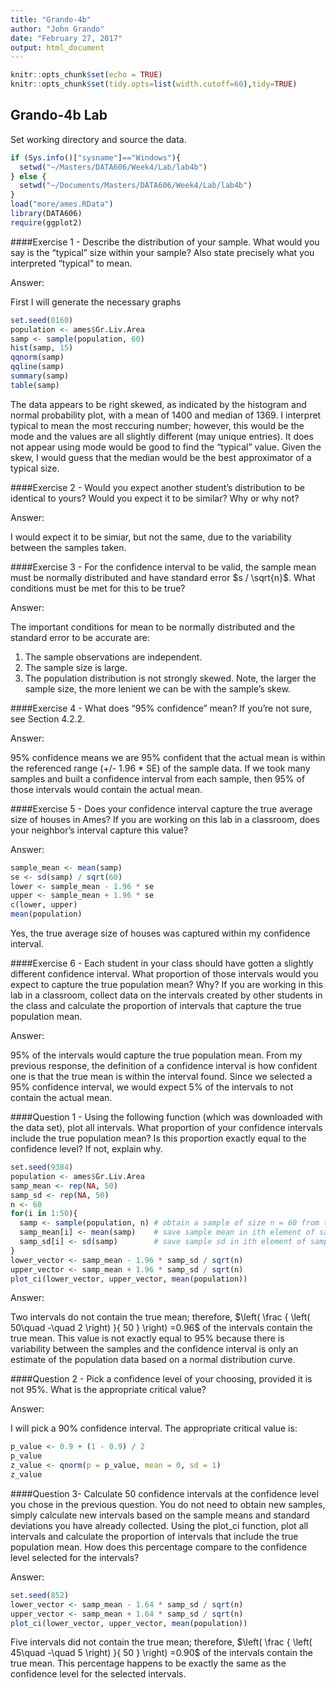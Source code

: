 ```yaml
---
title: "Grando-4b"
author: "John Grando"
date: "February 27, 2017"
output: html_document
---
```


```r
knitr::opts_chunk$set(echo = TRUE)
knitr::opts_chunk$set(tidy.opts=list(width.cutoff=60),tidy=TRUE)
```

## Grando-4b Lab

Set working directory and source the data.

```r
if (Sys.info()["sysname"]=="Windows"){
  setwd("~/Masters/DATA606/Week4/Lab/lab4b")
} else {
  setwd("~/Documents/Masters/DATA606/Week4/Lab/lab4b")
}
load("more/ames.RData")
library(DATA606)
require(ggplot2)
```

####Exercise 1 - Describe the distribution of your sample. What would you say is the “typical” size within your sample? Also state precisely what you interpreted “typical” to mean.

Answer:

First I will generate the necessary graphs

```r
set.seed(0160)
population <- ames$Gr.Liv.Area
samp <- sample(population, 60)
hist(samp, 15)
qqnorm(samp)
qqline(samp)
summary(samp)
table(samp)
```

The data appears to be right skewed, as indicated by the histogram and normal probability plot, with a mean of 1400 and median of 1369.  I interpret typical to mean the most reccuring number; however, this would be the mode and the values are all slightly different (may unique entries).  It does not appear using mode would be good to find the "typical" value.  Given the skew, I would guess that the median would be the best approximator of a typical size.

####Exercise 2 - Would you expect another student’s distribution to be identical to yours? Would you expect it to be similar? Why or why not?

Answer:

I would expect it to be simiar, but not the same, due to the variability between the samples taken.

####Exercise 3 - For the confidence interval to be valid, the sample mean must be normally distributed and have standard error $s / \sqrt{n}$. What conditions must be met for this to be true?

Answer:

The important conditions for mean to be normally distributed and the standard error to be accurate are:

1. The sample observations are independent.
2. The sample size is large.
3. The population distribution is not strongly skewed.  Note, the larger the sample size, the more lenient we can be with the sample's skew.

####Exercise 4 - What does "95% confidence" mean? If you're not sure, see Section 4.2.2.

Answer:

95% confidence means we are 95% confident that the actual mean is within the referenced range (+/- 1.96 * SE) of the sample data.  If we took many samples and built a confidence interval from each sample, then 95% of those intervals would contain the actual mean.

####Exercise 5 - Does your confidence interval capture the true average size of houses in Ames? If you are working on this lab in a classroom, does your neighbor's interval capture this value? 

Answer:

```r
sample_mean <- mean(samp)
se <- sd(samp) / sqrt(60)
lower <- sample_mean - 1.96 * se
upper <- sample_mean + 1.96 * se
c(lower, upper)
mean(population)
```

Yes, the true average size of houses was captured within my confidence interval.

####Exercise 6 - Each student in your class should have gotten a slightly different confidence interval. What proportion of those intervals would you expect to capture the true population mean? Why? If you are working in this lab in a classroom, collect data on the intervals created by other students in the class and calculate the proportion of intervals that capture the true population mean.

Answer:

95% of the intervals would capture the true population mean.  From my previous response, the definition of a confidence interval is how confident one is that the true mean is within the interval found.  Since we selected a 95% confidence interval, we would expect 5% of the intervals to not contain the actual mean.

####Question 1 - Using the following function (which was downloaded with the data set), plot all intervals. What proportion of your confidence intervals include the true population mean? Is this proportion exactly equal to the confidence level? If not, explain why.

```r
set.seed(9384)
population <- ames$Gr.Liv.Area
samp_mean <- rep(NA, 50)
samp_sd <- rep(NA, 50)
n <- 60
for(i in 1:50){
  samp <- sample(population, n) # obtain a sample of size n = 60 from the population
  samp_mean[i] <- mean(samp)    # save sample mean in ith element of samp_mean
  samp_sd[i] <- sd(samp)        # save sample sd in ith element of samp_sd
}
lower_vector <- samp_mean - 1.96 * samp_sd / sqrt(n) 
upper_vector <- samp_mean + 1.96 * samp_sd / sqrt(n)
plot_ci(lower_vector, upper_vector, mean(population))
```

Answer:

Two intervals do not contain the true mean; therefore, $\left( \frac { \left( 50\quad -\quad 2 \right)  }{ 50 }  \right) =0.96$ of the intervals contain the true mean.  This value is not exactly equal to 95% because there is variability between the samples and the confidence interval is only an estimate of the population data based on a normal distribution curve.

####Question 2 - Pick a confidence level of your choosing, provided it is not 95%. What is the appropriate critical value?

Answer:

I will pick a 90% confidence interval.  The appropriate critical value is:

```r
p_value <- 0.9 + (1 - 0.9) / 2
p_value
z_value <- qnorm(p = p_value, mean = 0, sd = 1)
z_value
```

####Question 3- Calculate 50 confidence intervals at the confidence level you chose in the previous question. You do not need to obtain new samples, simply calculate new intervals based on the sample means and standard deviations you have already collected. Using the plot_ci function, plot all intervals and calculate the proportion of intervals that include the true population mean. How does this percentage compare to the confidence level selected for the intervals?

Answer:

```r
set.seed(852)
lower_vector <- samp_mean - 1.64 * samp_sd / sqrt(n) 
upper_vector <- samp_mean + 1.64 * samp_sd / sqrt(n)
plot_ci(lower_vector, upper_vector, mean(population))
```

Five intervals did not contain the true mean; therefore, $\left( \frac { \left( 45\quad -\quad 5 \right)  }{ 50 }  \right) =0.90$ of the intervals contain the true mean.  This percentage happens to be exactly the same as the confidence level for the selected intervals.